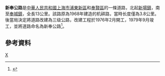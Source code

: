{{Infobox China Road
|路牌类型=Shanghai
|中文道路名称=新奉公路
|道路英文名=Xinfeng Hwy.
|走向1=北
|走向2=南
|走向1(E)=N
|走向2(E)=S
|图片=
|图片说明=
|道路属性=
|道路总长度=
|车速限制=
|行车线数量=
|所在地区=[[浦东新区|浦东新区]]
|起点=[[沪南公路|沪南公路]]
|终点=[[奉燎公路|奉燎公路]]
|道路命名日期=
|命名缘由=
|道路旧名=
|道路动工日期=
|通车日期=
|路段主要建筑=
|收费=
}}'''新奉公路'''是[[中華人民共和國|中華人民共和國]][[上海市|上海市]][[浦東新區|浦東新區]]和[[奉賢區|奉賢區]]的一條道路，北起[[新場鎮|新場鎮]]，南至[[奉城鎮|奉城鎮]]，全長13公里。該路原為1968年建造的机耕路，當時长度僅為3.8公里。後當局決定將道路改建為三级公路，改建工程於1976年2月開工，1979年9月竣工，並將道路命名為新奉公路<ref>{{cite news |title=第一节 公路 |url=http://www.shtong.gov.cn/Newsite/node2/node4/node2250/node4422/node5495/node7404/node61375/userobject1ai14100.html |publisher=上海市地方志辦公室 |accessdate=2020-10-27 |archive-date=2016-03-27 |archive-url=https://web.archive.org/web/20160327023244/http://www.shtong.gov.cn/Newsite/node2/node4/node2250/node4422/node5495/node7404/node61375/userobject1ai14100.html |dead-url=no }}</ref>。

== 參考資料 ==
{{Reflist|2}}

[[Category:上海道路|X]]